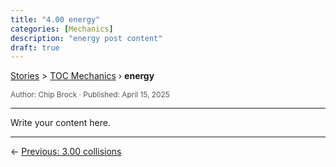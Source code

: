 ```yaml
---
title: "4.00 energy"
categories: [Mechanics]
description: "energy post content"
draft: true
---
```


<div class="breadcrumb">
  <a href="../../stories.html">Stories</a> > <a href="../index.qmd">TOC Mechanics</a> › <strong>energy</strong>
</div>

<div style="font-size:0.85em; color:#555; margin-top:0.5em;">
Author: Chip Brock · Published: April 15, 2025
</div>

---

Write your content here.

---
::: {.post-nav}
← [Previous: 3.00 collisions](../20250415_0300-collisions/0300-collisions.html)
:::
